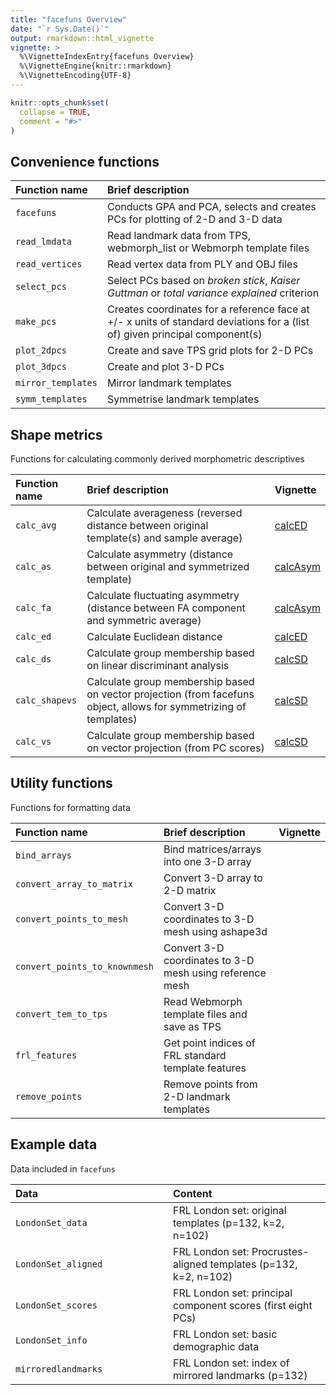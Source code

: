 ```yaml
---
title: "facefuns Overview"
date: "`r Sys.Date()`"
output: rmarkdown::html_vignette
vignette: >
  %\VignetteIndexEntry{facefuns Overview}
  %\VignetteEngine{knitr::rmarkdown}
  %\VignetteEncoding{UTF-8}
---
```


```r
knitr::opts_chunk$set(
  collapse = TRUE,
  comment = "#>"
)
```

## Convenience functions

Function name | Brief description 
:-------- | :---------------------------------------------------------------------- 
`facefuns` | Conducts GPA and PCA, selects and creates PCs for plotting of 2-D and 3-D data
`read_lmdata` | Read landmark data from TPS, webmorph_list or Webmorph template files
`read_vertices` | Read vertex data from PLY and OBJ files
`select_pcs` | Select PCs based on *broken stick*, *Kaiser Guttman* or *total variance explained* criterion 
`make_pcs` | Creates coordinates for a reference face at +/- x units of standard deviations for a (list of) given principal component(s) 
`plot_2dpcs` | Create and save TPS grid plots for 2-D PCs
`plot_3dpcs` | Create and plot 3-D PCs
`mirror_templates` | Mirror landmark templates
`symm_templates` | Symmetrise landmark templates

## Shape metrics
Functions for calculating commonly derived morphometric descriptives

Function name | Brief description | Vignette
:-------- | :---------------------------------------------------------------------- | :-------- 
`calc_avg` | Calculate averageness (reversed distance between original template(s) and sample average) | [calcED](./calcSD.html)
`calc_as` | Calculate asymmetry (distance between original and symmetrized template) | [calcAsym](./calcAsym.html)
`calc_fa` | Calculate fluctuating asymmetry (distance between FA component and symmetric average) | [calcAsym](./calcAsym.html)
`calc_ed` | Calculate Euclidean distance | [calcED](./calcED.html)
`calc_ds` | Calculate group membership based on linear discriminant analysis | [calcSD](./calcSD.html)
`calc_shapevs` | Calculate group membership based on vector projection (from facefuns object, allows for symmetrizing of templates) | [calcSD](./calcSD.html)
`calc_vs` | Calculate group membership based on vector projection (from PC scores) | [calcSD](./calcSD.html)

## Utility functions
Functions for formatting data

Function name | Brief description | Vignette
:-------- | :---------------------------------------------------------------------- | :-------- 
`bind_arrays` | Bind matrices/arrays into one 3-D array
`convert_array_to_matrix` | Convert 3-D array to 2-D matrix
`convert_points_to_mesh` | Convert 3-D coordinates to 3-D mesh using ashape3d
`convert_points_to_knownmesh`| Convert 3-D coordinates to 3-D mesh using reference mesh
`convert_tem_to_tps` | Read Webmorph template files and save as TPS
`frl_features` | Get point indices of FRL standard template features
`remove_points` | Remove points from 2-D landmark templates

## Example data
Data included in `facefuns`

Data | Content 
:------ | :------ 
`LondonSet_data` | FRL London set: original templates (p=132, k=2, n=102) 
`LondonSet_aligned` | FRL London set: Procrustes-aligned templates (p=132, k=2, n=102) 
`LondonSet_scores` | FRL London set: principal component scores (first eight PCs) 
`LondonSet_info` | FRL London set: basic demographic data  
`mirroredlandmarks` | FRL London set: index of mirrored landmarks (p=132)  
